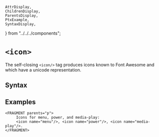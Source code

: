     AttrDisplay,
    ChildrenDisplay,
    ParentsDisplay,
    PtxExample,
    SyntaxDisplay,
} from "../../../components";

# `<icon>`

The self-closing `<icon/>` tag produces icons known to Font Awesome and which have a unicode representation.

## Syntax

<SyntaxDisplay name="icon" />

## Examples

```ptx-example
<FRAGMENT parents="p">
     Icons for menu, power, and media-play:
     <icon name="menu"/>, <icon name="power"/>, <icon name="media-play"/>.
</FRAGMENT>
```
